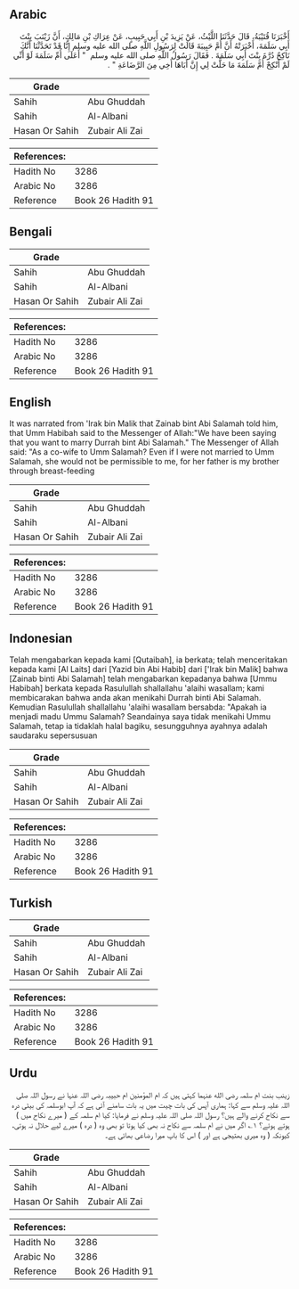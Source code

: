 ## Arabic


<div dir="rtl" lang="ar" style={{fontSize:'larger',backgroundColor:'#f8f9fa',padding:20}}>
أَخْبَرَنَا قُتَيْبَةُ، قَالَ حَدَّثَنَا اللَّيْثُ، عَنْ يَزِيدَ بْنِ أَبِي حَبِيبٍ، عَنْ عِرَاكِ بْنِ مَالِكٍ، أَنَّ زَيْنَبَ بِنْتَ أَبِي سَلَمَةَ، أَخْبَرَتْهُ أَنَّ أُمَّ حَبِيبَةَ قَالَتْ لِرَسُولِ اللَّهِ صلى الله عليه وسلم إِنَّا قَدْ تَحَدَّثْنَا أَنَّكَ نَاكِحٌ دُرَّةَ بِنْتَ أَبِي سَلَمَةَ ‏.‏ فَقَالَ رَسُولُ اللَّهِ صلى الله عليه وسلم ‏ "‏ أَعَلَى أُمِّ سَلَمَةَ لَوْ أَنِّي لَمْ أَنْكِحْ أُمَّ سَلَمَةَ مَا حَلَّتْ لِي إِنَّ أَبَاهَا أَخِي مِنَ الرَّضَاعَةِ ‏"‏ ‏.‏
</div>
<div style={{backgroundColor:'#f8f9fa',padding:20, marginBottom: 10}}><table> <thead> <tr> <th>Grade</th> <th></th> </tr> </thead> <tbody> <tr><td>Sahih</td><td>Abu Ghuddah</td></tr><tr><td>Sahih</td><td>Al-Albani</td></tr><tr><td>Hasan Or Sahih</td><td>Zubair Ali Zai</td></tr></tbody></table><table> <thead> <tr> <th>References:</th> <th></th> </tr> </thead> <tbody><tr><td>Hadith No</td><td>3286</td></tr><tr><td>Arabic No</td><td>3286</td></tr><tr><td>Reference</td><td>Book 26 Hadith 91</td></tr></tbody></table></div>

## Bengali


<div dir="ltr" lang="bn" style={{fontSize:'larger',backgroundColor:'#f8f9fa',padding:20}}>

</div>
<div style={{backgroundColor:'#f8f9fa',padding:20, marginBottom: 10}}><table> <thead> <tr> <th>Grade</th> <th></th> </tr> </thead> <tbody> <tr><td>Sahih</td><td>Abu Ghuddah</td></tr><tr><td>Sahih</td><td>Al-Albani</td></tr><tr><td>Hasan Or Sahih</td><td>Zubair Ali Zai</td></tr></tbody></table><table> <thead> <tr> <th>References:</th> <th></th> </tr> </thead> <tbody><tr><td>Hadith No</td><td>3286</td></tr><tr><td>Arabic No</td><td>3286</td></tr><tr><td>Reference</td><td>Book 26 Hadith 91</td></tr></tbody></table></div>

## English


<div dir="ltr" lang="en" style={{fontSize:'larger',backgroundColor:'#f8f9fa',padding:20}}>
It was narrated from 'Irak bin Malik that Zainab bint Abi Salamah told him, that Umm Habibah said to the Messenger of Allah:"We have been saying that you want to marry Durrah bint Abi Salamah." The Messenger of Allah said: "As a co-wife to Umm Salamah? Even if I were not married to Umm Salamah, she would not be permissible to me, for her father is my brother through breast-feeding
</div>
<div style={{backgroundColor:'#f8f9fa',padding:20, marginBottom: 10}}><table> <thead> <tr> <th>Grade</th> <th></th> </tr> </thead> <tbody> <tr><td>Sahih</td><td>Abu Ghuddah</td></tr><tr><td>Sahih</td><td>Al-Albani</td></tr><tr><td>Hasan Or Sahih</td><td>Zubair Ali Zai</td></tr></tbody></table><table> <thead> <tr> <th>References:</th> <th></th> </tr> </thead> <tbody><tr><td>Hadith No</td><td>3286</td></tr><tr><td>Arabic No</td><td>3286</td></tr><tr><td>Reference</td><td>Book 26 Hadith 91</td></tr></tbody></table></div>

## Indonesian


<div dir="ltr" lang="id" style={{fontSize:'larger',backgroundColor:'#f8f9fa',padding:20}}>
Telah mengabarkan kepada kami [Qutaibah], ia berkata; telah menceritakan kepada kami [Al Laits] dari [Yazid bin Abi Habib] dari ['Irak bin Malik] bahwa [Zainab binti Abi Salamah] telah mengabarkan kepadanya bahwa [Ummu Habibah] berkata kepada Rasulullah shallallahu 'alaihi wasallam; kami membicarakan bahwa anda akan menikahi Durrah binti Abi Salamah. Kemudian Rasulullah shallallahu 'alaihi wasallam bersabda: "Apakah ia menjadi madu Ummu Salamah? Seandainya saya tidak menikahi Ummu Salamah, tetap ia tidaklah halal bagiku, sesungguhnya ayahnya adalah saudaraku sepersusuan
</div>
<div style={{backgroundColor:'#f8f9fa',padding:20, marginBottom: 10}}><table> <thead> <tr> <th>Grade</th> <th></th> </tr> </thead> <tbody> <tr><td>Sahih</td><td>Abu Ghuddah</td></tr><tr><td>Sahih</td><td>Al-Albani</td></tr><tr><td>Hasan Or Sahih</td><td>Zubair Ali Zai</td></tr></tbody></table><table> <thead> <tr> <th>References:</th> <th></th> </tr> </thead> <tbody><tr><td>Hadith No</td><td>3286</td></tr><tr><td>Arabic No</td><td>3286</td></tr><tr><td>Reference</td><td>Book 26 Hadith 91</td></tr></tbody></table></div>

## Turkish


<div dir="ltr" lang="tr" style={{fontSize:'larger',backgroundColor:'#f8f9fa',padding:20}}>

</div>
<div style={{backgroundColor:'#f8f9fa',padding:20, marginBottom: 10}}><table> <thead> <tr> <th>Grade</th> <th></th> </tr> </thead> <tbody> <tr><td>Sahih</td><td>Abu Ghuddah</td></tr><tr><td>Sahih</td><td>Al-Albani</td></tr><tr><td>Hasan Or Sahih</td><td>Zubair Ali Zai</td></tr></tbody></table><table> <thead> <tr> <th>References:</th> <th></th> </tr> </thead> <tbody><tr><td>Hadith No</td><td>3286</td></tr><tr><td>Arabic No</td><td>3286</td></tr><tr><td>Reference</td><td>Book 26 Hadith 91</td></tr></tbody></table></div>

## Urdu


<div dir="rtl" lang="ur" style={{fontSize:'larger',backgroundColor:'#f8f9fa',padding:20}}>
زینب بنت ام سلمہ رضی الله عنہما کہتی ہیں کہ ام المؤمنین ام حبیبہ رضی اللہ عنہا نے رسول اللہ صلی اللہ علیہ وسلم سے کہا: ہماری آپس کی بات چیت میں یہ بات سامنے آئی ہے کہ آپ ابوسلمہ کی بیٹی درہ سے نکاح کرنے والے ہیں؟ رسول اللہ صلی اللہ علیہ وسلم نے فرمایا: کیا ام سلمہ کے ( میرے نکاح میں ) ہوتے ہوئے؟ ۱؎ اگر میں نے ام سلمہ سے نکاح نہ بھی کیا ہوتا تو بھی وہ ( درہ ) میرے لیے حلال نہ ہوتی، کیونکہ ( وہ میری بھتیجی ہے اور ) اس کا باپ میرا رضاعی بھائی ہے۔
</div>
<div style={{backgroundColor:'#f8f9fa',padding:20, marginBottom: 10}}><table> <thead> <tr> <th>Grade</th> <th></th> </tr> </thead> <tbody> <tr><td>Sahih</td><td>Abu Ghuddah</td></tr><tr><td>Sahih</td><td>Al-Albani</td></tr><tr><td>Hasan Or Sahih</td><td>Zubair Ali Zai</td></tr></tbody></table><table> <thead> <tr> <th>References:</th> <th></th> </tr> </thead> <tbody><tr><td>Hadith No</td><td>3286</td></tr><tr><td>Arabic No</td><td>3286</td></tr><tr><td>Reference</td><td>Book 26 Hadith 91</td></tr></tbody></table></div>